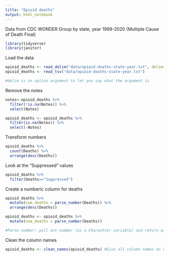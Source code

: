 ```yaml
---
title: "Opioid deaths"
output: html_notebook
---
```


Data from CDC WONDER
Group by state, year
1999-2020 (Multiple Cause of Death Final)

```r
library(tidyverse) 
library(janitor)
```

Load the data
```r
opioid_deaths <- read_delim("data/opioid-deaths-state-year.txt", delim="\t")
opioid_deaths <- read_tsv("data/opioid-deaths-state-year.txt")

#delim is an option argument to let you say what the argument is
```

Remove the notes
```r
notes<-opioid_deaths %>% 
  filter(!is.na(Notes)) %>% 
  select(Notes)

opioid_deaths <- opioid_deaths %>% 
  filter(is.na(Notes)) %>% 
  select(-Notes)
```

Transform numbers
```r
opioid_deaths %>% 
  count(Deaths) %>% 
  arrange(desc(Deaths))
```

Look at the "Suppressed" values
```r
opioid_deaths %>% 
  filter(Deaths=="Suppressed")
```

Create a numberic column for deaths
```r
opioid_deaths %>% 
  mutate(num_deaths = parse_number(Deaths)) %>% 
  arrange(desc(Deaths))

opioid_deaths <- opioid_deaths %>%
  mutate(num_deaths = parse_number(Deaths)) 

#Parse number: pull out number (as a Charachter variable) and return as number variable value. From tidyverse 
```

Clean the column names
```r
opioid_deaths <- clean_names(opioid_deaths) #Give all column names an underscore下划线
```


